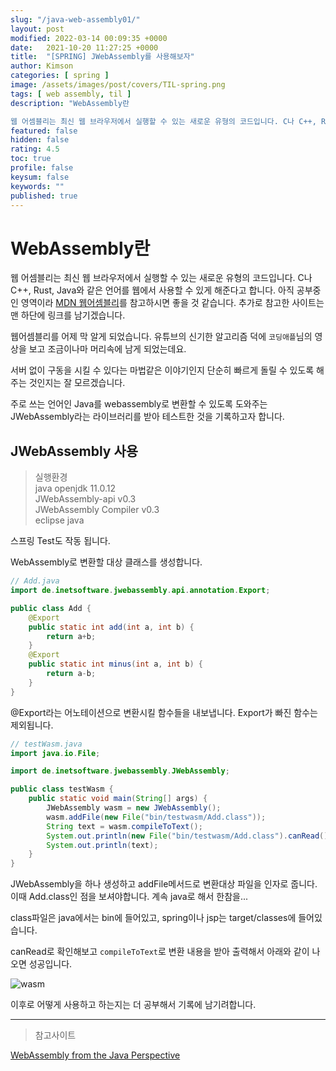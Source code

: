 ```yaml
---
slug: "/java-web-assembly01/"
layout: post
modified: 2022-03-14 00:09:35 +0000
date:   2021-10-20 11:27:25 +0000
title:  "[SPRING] JWebAssembly를 사용해보자"
author: Kimson
categories: [ spring ]
image: /assets/images/post/covers/TIL-spring.png
tags: [ web assembly, til ]
description: "WebAssembly란

웹 어셈블리는 최신 웹 브라우저에서 실행할 수 있는 새로운 유형의 코드입니다. C나 C++, Rust, Java와 같은 언어를 웹에서 사용할 수 있게 해준다고 합니다. 아직 공부중인 영역이라 MDN 웹어셈블리를 참고하시면 좋을 것 같습니다. 추가로 참고한 사이트는 맨 하단에 링크를 남기겠습니다."
featured: false
hidden: false
rating: 4.5
toc: true
profile: false
keysum: false
keywords: ""
published: true
---
```


# WebAssembly란

웹 어셈블리는 최신 웹 브라우저에서 실행할 수 있는 새로운 유형의 코드입니다. C나 C++, Rust, Java와 같은 언어를 웹에서 사용할 수 있게 해준다고 합니다. 아직 공부중인 영역이라 [MDN 웹어셈블리](https://developer.mozilla.org/ko/docs/WebAssembly)를 참고하시면 좋을 것 같습니다. 추가로 참고한 사이트는 맨 하단에 링크를 남기겠습니다.

웹어셈블리를 어제 막 알게 되었습니다. 유튜브의 신기한 알고리즘 덕에 `코딩애플`님의 영상을 보고 조금이나마 머리속에 남게 되었는데요.

서버 없이 구동을 시킬 수 있다는 마법같은 이야기인지 단순히 빠르게 돌릴 수 있도록 해주는 것인지는 잘 모르겠습니다.

주로 쓰는 언어인 Java를 webassembly로 변환할 수 있도록 도와주는 JWebAssembly라는 라이브러리를 받아 테스트한 것을 기록하고자 합니다.

## JWebAssembly 사용

> 실행환경  
> java openjdk 11.0.12  
> JWebAssembly-api v0.3  
> JWebAssembly Compiler v0.3  
> eclipse java  

스프링 Test도 작동 됩니다.

WebAssembly로 변환할 대상 클래스를 생성합니다.

```java
// Add.java
import de.inetsoftware.jwebassembly.api.annotation.Export;

public class Add {
	@Export
	public static int add(int a, int b) {
		return a+b;
	}
	@Export
	public static int minus(int a, int b) {
		return a-b;
	}
}
```

@Export라는 어노테이션으로 변환시킬 함수들을 내보냅니다. Export가 빠진 함수는 제외됩니다.

```java
// testWasm.java
import java.io.File;

import de.inetsoftware.jwebassembly.JWebAssembly;

public class testWasm {
	public static void main(String[] args) {
		JWebAssembly wasm = new JWebAssembly();
		wasm.addFile(new File("bin/testwasm/Add.class"));
		String text = wasm.compileToText();
		System.out.println(new File("bin/testwasm/Add.class").canRead());
		System.out.println(text);
	}
}
```

JWebAssembly을 하나 생성하고 addFile메서드로 변환대상 파일을 인자로 줍니다. 이때 Add.class인 점을 보셔야합니다. 계속 java로 해서 한참을...

class파일은 java에서는 bin에 들어있고, spring이나 jsp는 target/classes에 들어있습니다.

canRead로 확인해보고 `compileToText`로 변환 내용을 받아 출력해서  아래와 같이 나오면 성공입니다.

![wasm](/assets/images/post/wasm/wasm01.png)

이후로 어떻게 사용하고 하는지는 더 공부해서 기록에 남기려합니다.

-----

> 참고사이트

[WebAssembly from the Java Perspective](https://speakerdeck.com/dalexandrov/webassembly-from-the-java-perspective?slide=108)
